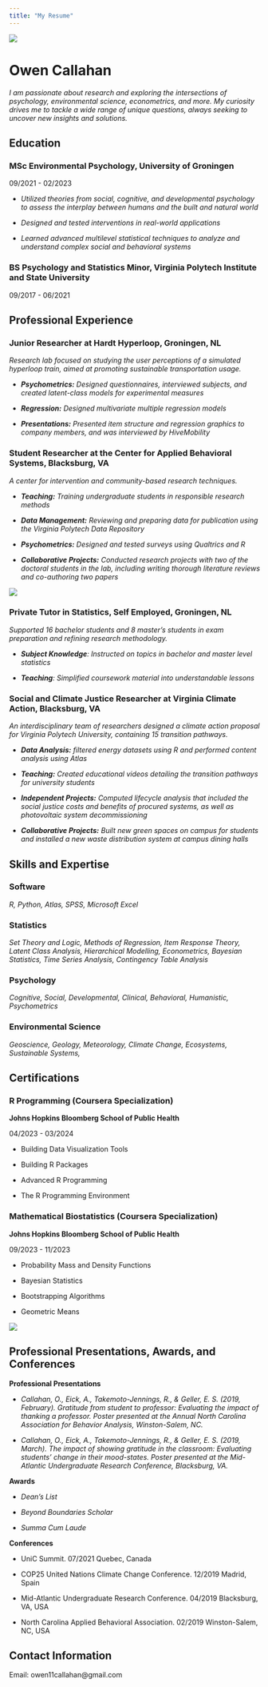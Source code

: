 ```yaml
---
title: "My Resume"
---
```


![](images/IMG_8998-01.JPG)

# Owen Callahan

*I am passionate about research and exploring the intersections of psychology, environmental science, econometrics, and more. My curiosity drives me to tackle a wide range of unique questions, always seeking to uncover new insights and solutions.*

## Education 

### MSc Environmental Psychology, University of Groningen

09/2021 - 02/2023

-   *Utilized theories from social, cognitive, and developmental psychology to assess the interplay between humans and the built and natural world*

-   *Designed and tested interventions in real-world applications*

-   *Learned advanced multilevel statistical techniques to analyze and understand complex social and behavioral systems*

### BS Psychology and Statistics Minor, Virginia Polytech Institute and State University

09/2017 - 06/2021

## Professional Experience

### Junior Researcher at Hardt Hyperloop, Groningen, NL

*Research lab focused on studying the user perceptions of a simulated hyperloop train, aimed at promoting sustainable transportation usage.*

-   ***Psychometrics:** Designed questionnaires, interviewed subjects, and created latent-class models for experimental measures*

-   ***Regression:** Designed multivariate multiple regression models*

-   ***Presentations:** Presented item structure and regression graphics to company members, and was interviewed by HiveMobility*

### Student Researcher at the Center for Applied Behavioral Systems, Blacksburg, VA

*A center for intervention and community-based research techniques.*

-   ***Teaching:** Training undergraduate students in responsible research methods*

-   ***Data Management:** Reviewing and preparing data for publication using the Virginia Polytech Data Repository*

-   ***Psychometrics:** Designed and tested surveys using Qualtrics and R*

-   ***Collaborative Projects:** Conducted research projects with two of the doctoral students in the lab, including writing thorough literature reviews and co-authoring two papers*

![](images/IMG_5310-01.png)

### Private Tutor in Statistics, Self Employed, Groningen, NL

*Supported 16 bachelor students and 8 master's students in exam preparation and refining research methodology.*

-   ***Subject Knowledge**: Instructed on topics in bachelor and master level statistics*

-   ***Teaching**: Simplified coursework material into understandable lessons*

### Social and Climate Justice Researcher at Virginia Climate Action, Blacksburg, VA

*An interdisciplinary team of researchers designed a climate action proposal for Virginia Polytech University, containing 15 transition pathways.*

-   ***Data Analysis:** filtered energy datasets using R and performed content analysis using Atlas*

-   ***Teaching:** Created educational videos detailing the transition pathways for university students*

-   ***Independent Projects:** Computed lifecycle analysis that included the social justice costs and benefits of procured systems, as well as photovoltaic system decommissioning*

-   ***Collaborative Projects:** Built new green spaces on campus for students and installed a new waste distribution system at campus dining halls*

## Skills and Expertise

### Software

*R, Python, Atlas, SPSS, Microsoft Excel*

### Statistics

*Set Theory and Logic, Methods of Regression, Item Response Theory, Latent Class Analysis, Hierarchical Modelling, Econometrics, Bayesian Statistics, Time Series Analysis, Contingency Table Analysis*

### Psychology

*Cognitive, Social, Developmental, Clinical, Behavioral, Humanistic, Psychometrics*

### Environmental Science

*Geoscience, Geology, Meteorology, Climate Change, Ecosystems, Sustainable Systems,*

## Certifications

### R Programming (Coursera Specialization)

**Johns Hopkins Bloomberg School of Public Health**

04/2023 - 03/2024

-   Building Data Visualization Tools

-   Building R Packages

-   Advanced R Programming

-   The R Programming Environment

### Mathematical Biostatistics (Coursera Specialization)

**Johns Hopkins Bloomberg School of Public Health**

09/2023 - 11/2023

-   Probability Mass and Density Functions

-   Bayesian Statistics

-   Bootstrapping Algorithms

-   Geometric Means

![](images/IMG_9218.JPG)

## Professional Presentations, Awards, and Conferences

**Professional Presentations**

-   *Callahan, O., Eick, A., Takemoto-Jennings, R., & Geller, E. S. (2019, February). Gratitude from student to professor: Evaluating the impact of thanking a professor. Poster presented at the Annual North Carolina Association for Behavior Analysis, Winston-Salem, NC.*

-   *Callahan, O., Eick, A., Takemoto-Jennings, R., & Geller, E. S. (2019, March). The impact of showing gratitude in the classroom: Evaluating students' change in their mood-states. Poster presented at the Mid-Atlantic Undergraduate Research Conference, Blacksburg, VA.*

**Awards**

-   *Dean's List*

-   *Beyond Boundaries Scholar*

-   *Summa Cum Laude*

**Conferences**

-   UniC Summit. 07/2021 Quebec, Canada

-   COP25 United Nations Climate Change Conference. 12/2019 Madrid, Spain

-   Mid-Atlantic Undergraduate Research Conference. 04/2019 Blacksburg, VA, USA

-   North Carolina Applied Behavioral Association. 02/2019 Winston-Salem, NC, USA

## Contact Information

Email: owen11callahan\@gmail.com

## 
